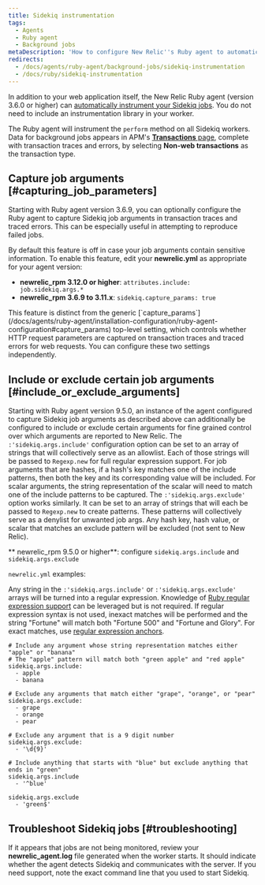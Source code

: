 ```yaml
---
title: Sidekiq instrumentation
tags:
  - Agents
  - Ruby agent
  - Background jobs
metaDescription: 'How to configure New Relic''s Ruby agent to automatically instrument Sidekiq jobs for background processes, transaction traces, and traced errors.'
redirects:
  - /docs/agents/ruby-agent/background-jobs/sidekiq-instrumentation
  - /docs/ruby/sidekiq-instrumentation
---
```


In addition to your web application itself, the New Relic Ruby agent (version 3.6.0 or higher) can [automatically instrument your Sidekiq jobs](/docs/agents/ruby-agent/background-jobs/monitoring-ruby-background-processes-daemons). You do not need to include an instrumentation library in your worker.

The Ruby agent will instrument the `perform` method on all Sidekiq workers. Data for background jobs appears in APM's [**Transactions** page](/docs/apm/applications-menu/features/monitoring-background-processes#ui), complete with transaction traces and errors, by selecting **Non-web transactions** as the transaction type.

## Capture job arguments [#capturing_job_parameters]

Starting with Ruby agent version 3.6.9, you can optionally configure the Ruby agent to capture Sidekiq job arguments in transaction traces and traced errors. This can be especially useful in attempting to reproduce failed jobs.

By default this feature is off in case your job arguments contain sensitive information. To enable this feature, edit your **newrelic.yml** as appropriate for your agent version:

* **newrelic_rpm 3.12.0 or higher**: `attributes.include: job.sidekiq.args.*`
* **newrelic_rpm 3.6.9 to 3.11.x**: `sidekiq.capture_params: true`

<Callout variant="tip">
  This feature is distinct from the generic [`capture_params`](/docs/agents/ruby-agent/installation-configuration/ruby-agent-configuration#capture_params) top-level setting, which controls whether HTTP request parameters are captured on transaction traces and traced errors for web requests. You can configure these two settings independently.
</Callout>

## Include or exclude certain job arguments [#include_or_exclude_arguments]

Starting with Ruby agent version 9.5.0, an instance of the agent configured to capture Sidekiq job arguments as described above can additionally be configured to include or exclude certain arguments for fine grained control over which arguments are reported to New Relic. The `:'sidekiq.args.include'` configuration option can be set to an array of strings that will collectively serve as an allowlist. Each of those strings will be passed to `Regexp.new` for full regular expression support. For job arguments that are hashes, if a hash's key matches one of the include patterns, then both the key and its corresponding value will be included. For scalar arguments, the string representation of the scalar will need to match one of the include patterns to be captured. The `:'sidekiq.args.exclude'` option works similarly. It can be set to an array of strings that will each be passed to `Regexp.new` to create patterns. These patterns will collectively serve as a denylist for unwanted job args. Any hash key, hash value, or scalar that matches an exclude pattern will be excluded (not sent to New Relic).

** newrelic_rpm 9.5.0 or higher**: configure `sidekiq.args.include` and `sidekiq.args.exclude`

`newrelic.yml` examples:

Any string in the `:'sidekiq.args.include'` or `:'sidekiq.args.exclude'` arrays will be turned into a regular expression. Knowledge of [Ruby regular expression support](https://ruby-doc.org/3.2.2/Regexp.html) can be leveraged but is not required. If regular expression syntax is not used, inexact matches will be performed and the string "Fortune" will match both "Fortune 500" and "Fortune and Glory". For exact matches, use [regular expression anchors](https://ruby-doc.org/3.2.2/Regexp.html#class-Regexp-label-Anchors).

  ```
  # Include any argument whose string representation matches either "apple" or "banana"
  # The "apple" pattern will match both "green apple" and "red apple"
  sidekiq.args.include:
    - apple
    - banana

  # Exclude any arguments that match either "grape", "orange", or "pear"
  sidekiq.args.exclude:
    - grape
    - orange
    - pear

  # Exclude any argument that is a 9 digit number
  sidekiq.args.exclude:
    - '\d{9}'

  # Include anything that starts with "blue" but exclude anything that ends in "green"
  sidekiq.args.include
    - '^blue'

  sidekiq.args.exclude
    - 'green$'
  ```

## Troubleshoot Sidekiq jobs [#troubleshooting]

If it appears that jobs are not being monitored, review your **newrelic_agent.log** file generated when the worker starts. It should indicate whether the agent detects Sidekiq and communicates with the server. If you need support, note the exact command line that you used to start Sidekiq.
